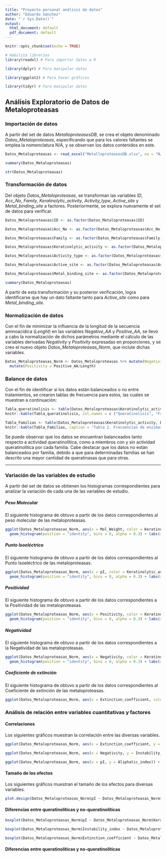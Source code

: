 ```yaml
---
title: "Proyecto personal análisis de datos"
author: "Eduardo Sánchez"
date: "`r Sys.Date()`"
output:
  html_document: default
  pdf_document: default
---
```


```r
knitr::opts_chunk$set(echo = TRUE)

# Habilita librerías
library(readxl) # Para importar datos a R

library(dplyr) # Para manipular datos

library(ggplot2) # Para hacer gráficos

library(tidyr) # Para manipular datos
```

## Análisis Exploratorio de Datos de Metaloproteasas

### Importación de datos

A partir del set de datos _MetalloproteasesDB_, se crea el objeto denominado _Datos_Metaloproteasas_, especificando que para los valores faltantes se emplea la nomenclatura N/A, y se observan los datos contenidos en este.

```r
Datos_Metaloproteasas <- read_excel("MetalloproteasesDB.xlsx", na = "N/A")

summary(Datos_Metaloproteasas)

str(Datos_Metaloproteasas)
```

### Transformación de datos

Del objeto _Datos_Metaloproteasas_, se transforman las variables _ID_, _Acc_No_, _Family_, _Keratinolytic_activity_, _Activity_type_, _Active_site_ y _Metal_binding_site_ a factores. Posteriormente, se explora nuevamente el set de datos para verificar.

```r
Datos_Metaloproteasas$ID <- as.factor(Datos_Metaloproteasas$ID)

Datos_Metaloproteasas$Acc_No <- as.factor(Datos_Metaloproteasas$Acc_No)

Datos_Metaloproteasas$Family <- as.factor(Datos_Metaloproteasas$Family)

Datos_Metaloproteasas$Keratinolytic_activity <- as.factor(Datos_Metaloproteasas$Keratinolytic_activity)

Datos_Metaloproteasas$Activity_type <- as.factor(Datos_Metaloproteasas$Activity_type)

Datos_Metaloproteasas$Active_site <- as.factor(Datos_Metaloproteasas$Active_site)

Datos_Metaloproteasas$Metal_binding_site <- as.factor(Datos_Metaloproteasas$Metal_binding_site)

summary(Datos_Metaloproteasas)
```
A partir de esta transformación y su posterior verificación, logra identificarse que hay un dato faltante tanto para _Active_site_ como para _Metal_binding_site_.

### Normalización de datos

Con el fin de minimizar la influencia de la longitud de la secuencia aminoacídica (_Lenght_) en las variables _Negative_AA_ y _Positive_AA_, se llevó a cabo la normalización de dichos parámetros mediante el cálculo de las variables derivadas _Negativity_ y _Positivity_ expresadas en proporciones, y se creo el nuevo objeto _Datos_Metaloproteasas_Norm_, que inclute dichas variables.

```r

Datos_Metaloproteasas_Norm <- Datos_Metaloproteasas %>% mutate(Negativity = Negative_AA/Length)%>% 
  mutate(Positivity = Positive_AA/Length)

```

### Balance de datos
Con el fin de identificar si los datos están balanceados o no entre tratamientos, se crearon tablas de frecuencia para estos, las cuales se muestran a continuación:


```r

Tabla_queratinolisis <- table(Datos_Metaloproteasas$Keratinolytic_activity)
knitr::kable(Tabla_queratinolisis, col.names = c ("Queratinolisis", "Frecuencia"), caption = "Tabla 1. Frecuencias de enzimas segun el factor de actividad queratinolítica")

Tabla_Familias <- table(Datos_Metaloproteasas$Keratinolytic_activity, Datos_Metaloproteasas$Family)
knitr::kable(Tabla_Familias, caption = "Tabla 2. Frecuencias de enzimas por familia de proteasa de acuerdo con clasificación MEROPS")

```

Se puede observar que los datos se encuentran balanceados tanto respecto a actividad queratinolítica, como a miembros con y sin actividad queratinolítica por cada familia. Cabe destacar que los datos no están balanceados por familia, debido a que para determinadas familias se han descrito una mayor cantidad de queratinasas que para otras.

***

### Variación de las variables de estudio

A partir del set de datos se obtienen los histogramas correspondientes para analizar la variación de cada una de las variables de estudio.


##### Peso Molecular

El siguiente histograma de obtuvo a partir de los datos correspondientes al peso molecular de las metaloproteasas.

```r

ggplot(Datos_Metaloproteasas_Norm, aes(x = Mol_Weight, color = Keratinolytic_activity)) +
  geom_histogram(position = "identity", bins = 8, alpha = 0.3) + labs(x= "Peso Molecular", y= "Recuento")

```


##### Punto Isoeléctrico

El siguiente histograma de obtuvo a partir de los datos correspondientes al Punto Isoeléctrico de las metaloproteasas.

```r

ggplot(Datos_Metaloproteasas_Norm, aes(x = pI, color = Keratinolytic_activity)) +
  geom_histogram(position = "identity", bins = 8, alpha = 0.3) + labs(x= "Punto Isoelectrico", y= "Recuento")

```


##### Positividad

El siguiente histograma de obtuvo a partir de los datos correspondientes a la Positividad de las metaloproteasas.

```r

ggplot(Datos_Metaloproteasas_Norm, aes(x = Positivity, color = Keratinolytic_activity)) +
  geom_histogram(position = "identity", bins = 8, alpha = 0.3) + labs(x= "Positividad", y= "Recuento")

```


##### Negatividad

El siguiente histograma de obtuvo a partir de los datos correspondientes a la Negatividad de las metaloproteasas.

```r

ggplot(Datos_Metaloproteasas_Norm, aes(x = Negativity, color = Keratinolytic_activity)) +
  geom_histogram(position = "identity", bins = 8, alpha = 0.3) + labs(x= "Negatividad", y= "Recuento")

```

##### Coeficiente de extinción

El siguiente histograma de obtuvo a partir de los datos correspondientes al Coeficiente de extinción de las metaloproteasas.

```r

ggplot(Datos_Metaloproteasas_Norm, aes(x = Extinction_coefficient, color = Keratinolytic_activity)) + geom_histogram(position = "identity", bins = 8, alpha = 0.3) + labs(x= "Coeficiente de extincion", y= "Recuento")

```

### Análisis de relación entre variables cuantitativas y factores

#### Correlaciones
Los siguientes gráficos muestran la correlación entre las diversas variables.

```r

ggplot(Datos_Metaloproteasas_Norm, aes(x = Extinction_coefficient, y = GRAVY)) + geom_point() + geom_smooth(method=lm, se=FALSE) + labs(title = "C. de extinción vs GRAVY", x= "Coeficiente de extinción", y= "GRAVY")

ggplot(Datos_Metaloproteasas_Norm, aes(x = Negativity, y = Instability_index)) + geom_point() + geom_smooth(method=lm, se=FALSE) + labs(title = "Negatividad vs Índice de inestabilidad", x= "Negatividad", y= "Índice de inestabilidad")

ggplot(Datos_Metaloproteasas_Norm, aes(x = pI, y = Aliphatic_index)) + geom_point() + geom_smooth(method=lm, se=FALSE) + labs(title = "pI vs Índice Alifático", x= "pI", y= "Índice Alifático")

```

#### Tamaño de los efectos
Los siguientes gráficos muestran el tamaño de los efectos para diversas variables.

```r
plot.design(Datos_Metaloproteasas_Norm$pI ~ Datos_Metaloproteasas_Norm$Keratinolytic_activity, Datos_Metaloproteasas_Norm$Instability_index, xlab="Factores", ylab="pI", col=3:6)
```


#### Diferencias entre queratinolíticas y no-queratinolíticas

```r

boxplot(Datos_Metaloproteasas_Norm$pI ~ Datos_Metaloproteasas_Norm$Keratinolytic_activity, main = "Punto Isoeléctrico vs Actividad queratinolítica", ylab = "pI", xlab = "Actividad queratinolítica")

boxplot(Datos_Metaloproteasas_Norm$Instability_index ~ Datos_Metaloproteasas_Norm$Keratinolytic_activity, main = "Indice de inestabilidad vs Actividad queratinolítica", ylab = "Indice de inestabilidad", xlab = "Actividad queratinolítica")

boxplot(Datos_Metaloproteasas_Norm$Extinction_coefficient ~ Datos_Metaloproteasas_Norm$Keratinolytic_activity, main = "Coeficiente de extinción vs Actividad queratinolítica", ylab = "Coeficiente de extinción", xlab = "Actividad queratinolítica")

```


#### Diferencias entre queratinolíticas y no-queratinolíticas
